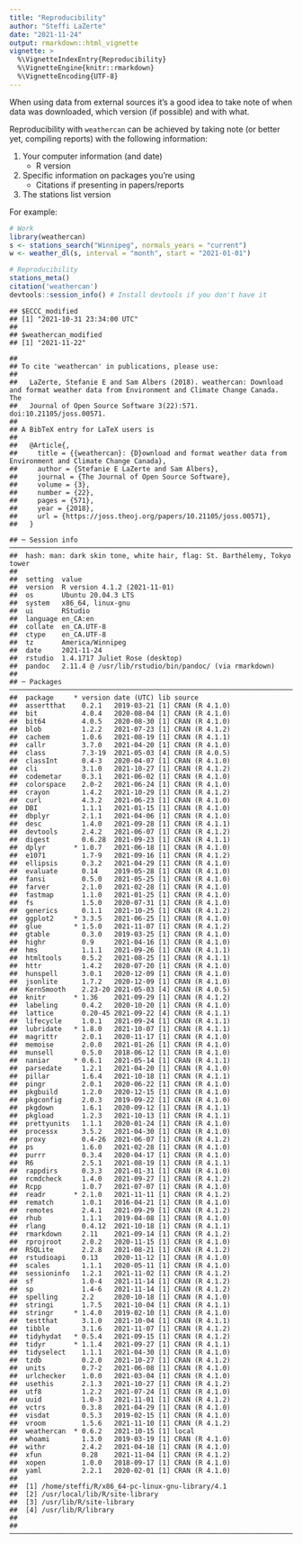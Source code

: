 ```yaml
---
title: "Reproducibility"
author: "Steffi LaZerte"
date: "2021-11-24"
output: rmarkdown::html_vignette
vignette: >
  %\VignetteIndexEntry{Reproducibility}
  %\VignetteEngine{knitr::rmarkdown}
  %\VignetteEncoding{UTF-8}
---
```




When using data from external sources it's a good idea to take note of when data
was downloaded, which version (if possible) and with what. 

Reproducibility with `weathercan` can be achieved by taking note (or better yet, 
compiling reports) with the following information:

1. Your computer information (and date)
    - R version
2. Specific information on packages you're using
    - Citations if presenting in papers/reports
3. The stations list version

For example:


```r
# Work
library(weathercan)
s <- stations_search("Winnipeg", normals_years = "current")
w <- weather_dl(s, interval = "month", start = "2021-01-01")

# Reproducibility
stations_meta()
citation('weathercan')
devtools::session_info() # Install devtools if you don't have it
```



```
## $ECCC_modified
## [1] "2021-10-31 23:34:00 UTC"
## 
## $weathercan_modified
## [1] "2021-11-22"
```

```
## 
## To cite 'weathercan' in publications, please use:
## 
##   LaZerte, Stefanie E and Sam Albers (2018). weathercan: Download and format weather data from Environment and Climate Change Canada. The
##   Journal of Open Source Software 3(22):571. doi:10.21105/joss.00571.
## 
## A BibTeX entry for LaTeX users is
## 
##   @Article{,
##     title = {{weathercan}: {D}ownload and format weather data from Environment and Climate Change Canada},
##     author = {Stefanie E LaZerte and Sam Albers},
##     journal = {The Journal of Open Source Software},
##     volume = {3},
##     number = {22},
##     pages = {571},
##     year = {2018},
##     url = {https://joss.theoj.org/papers/10.21105/joss.00571},
##   }
```

```
## ─ Session info  ──────────────────────────────────────────────────────────────────────────────────────────────────────────────────────────────────────────────
##  hash: man: dark skin tone, white hair, flag: St. Barthélemy, Tokyo tower
## 
##  setting  value
##  version  R version 4.1.2 (2021-11-01)
##  os       Ubuntu 20.04.3 LTS
##  system   x86_64, linux-gnu
##  ui       RStudio
##  language en_CA:en
##  collate  en_CA.UTF-8
##  ctype    en_CA.UTF-8
##  tz       America/Winnipeg
##  date     2021-11-24
##  rstudio  1.4.1717 Juliet Rose (desktop)
##  pandoc   2.11.4 @ /usr/lib/rstudio/bin/pandoc/ (via rmarkdown)
## 
## ─ Packages ───────────────────────────────────────────────────────────────────────────────────────────────────────────────────────────────────────────────────
##  package     * version date (UTC) lib source
##  assertthat    0.2.1   2019-03-21 [1] CRAN (R 4.1.0)
##  bit           4.0.4   2020-08-04 [1] CRAN (R 4.1.0)
##  bit64         4.0.5   2020-08-30 [1] CRAN (R 4.1.0)
##  blob          1.2.2   2021-07-23 [1] CRAN (R 4.1.2)
##  cachem        1.0.6   2021-08-19 [1] CRAN (R 4.1.1)
##  callr         3.7.0   2021-04-20 [1] CRAN (R 4.1.0)
##  class         7.3-19  2021-05-03 [4] CRAN (R 4.0.5)
##  classInt      0.4-3   2020-04-07 [1] CRAN (R 4.1.0)
##  cli           3.1.0   2021-10-27 [1] CRAN (R 4.1.2)
##  codemetar     0.3.1   2021-06-02 [1] CRAN (R 4.1.0)
##  colorspace    2.0-2   2021-06-24 [1] CRAN (R 4.1.0)
##  crayon        1.4.2   2021-10-29 [1] CRAN (R 4.1.2)
##  curl          4.3.2   2021-06-23 [1] CRAN (R 4.1.0)
##  DBI           1.1.1   2021-01-15 [1] CRAN (R 4.1.0)
##  dbplyr        2.1.1   2021-04-06 [1] CRAN (R 4.1.0)
##  desc          1.4.0   2021-09-28 [1] CRAN (R 4.1.1)
##  devtools      2.4.2   2021-06-07 [1] CRAN (R 4.1.2)
##  digest        0.6.28  2021-09-23 [1] CRAN (R 4.1.1)
##  dplyr       * 1.0.7   2021-06-18 [1] CRAN (R 4.1.0)
##  e1071         1.7-9   2021-09-16 [1] CRAN (R 4.1.2)
##  ellipsis      0.3.2   2021-04-29 [1] CRAN (R 4.1.0)
##  evaluate      0.14    2019-05-28 [1] CRAN (R 4.1.0)
##  fansi         0.5.0   2021-05-25 [1] CRAN (R 4.1.0)
##  farver        2.1.0   2021-02-28 [1] CRAN (R 4.1.0)
##  fastmap       1.1.0   2021-01-25 [1] CRAN (R 4.1.0)
##  fs            1.5.0   2020-07-31 [1] CRAN (R 4.1.0)
##  generics      0.1.1   2021-10-25 [1] CRAN (R 4.1.2)
##  ggplot2     * 3.3.5   2021-06-25 [1] CRAN (R 4.1.0)
##  glue        * 1.5.0   2021-11-07 [1] CRAN (R 4.1.2)
##  gtable        0.3.0   2019-03-25 [1] CRAN (R 4.1.0)
##  highr         0.9     2021-04-16 [1] CRAN (R 4.1.0)
##  hms           1.1.1   2021-09-26 [1] CRAN (R 4.1.1)
##  htmltools     0.5.2   2021-08-25 [1] CRAN (R 4.1.1)
##  httr          1.4.2   2020-07-20 [1] CRAN (R 4.1.0)
##  hunspell      3.0.1   2020-12-09 [1] CRAN (R 4.1.0)
##  jsonlite      1.7.2   2020-12-09 [1] CRAN (R 4.1.0)
##  KernSmooth    2.23-20 2021-05-03 [4] CRAN (R 4.0.5)
##  knitr       * 1.36    2021-09-29 [1] CRAN (R 4.1.2)
##  labeling      0.4.2   2020-10-20 [1] CRAN (R 4.1.0)
##  lattice       0.20-45 2021-09-22 [4] CRAN (R 4.1.1)
##  lifecycle     1.0.1   2021-09-24 [1] CRAN (R 4.1.1)
##  lubridate   * 1.8.0   2021-10-07 [1] CRAN (R 4.1.1)
##  magrittr      2.0.1   2020-11-17 [1] CRAN (R 4.1.0)
##  memoise       2.0.0   2021-01-26 [1] CRAN (R 4.1.0)
##  munsell       0.5.0   2018-06-12 [1] CRAN (R 4.1.0)
##  naniar      * 0.6.1   2021-05-14 [1] CRAN (R 4.1.1)
##  parsedate     1.2.1   2021-04-20 [1] CRAN (R 4.1.0)
##  pillar        1.6.4   2021-10-18 [1] CRAN (R 4.1.1)
##  pingr         2.0.1   2020-06-22 [1] CRAN (R 4.1.0)
##  pkgbuild      1.2.0   2020-12-15 [1] CRAN (R 4.1.0)
##  pkgconfig     2.0.3   2019-09-22 [1] CRAN (R 4.1.0)
##  pkgdown       1.6.1   2020-09-12 [1] CRAN (R 4.1.1)
##  pkgload       1.2.3   2021-10-13 [1] CRAN (R 4.1.1)
##  prettyunits   1.1.1   2020-01-24 [1] CRAN (R 4.1.0)
##  processx      3.5.2   2021-04-30 [1] CRAN (R 4.1.0)
##  proxy         0.4-26  2021-06-07 [1] CRAN (R 4.1.2)
##  ps            1.6.0   2021-02-28 [1] CRAN (R 4.1.0)
##  purrr         0.3.4   2020-04-17 [1] CRAN (R 4.1.0)
##  R6            2.5.1   2021-08-19 [1] CRAN (R 4.1.1)
##  rappdirs      0.3.3   2021-01-31 [1] CRAN (R 4.1.0)
##  rcmdcheck     1.4.0   2021-09-27 [1] CRAN (R 4.1.2)
##  Rcpp          1.0.7   2021-07-07 [1] CRAN (R 4.1.0)
##  readr       * 2.1.0   2021-11-11 [1] CRAN (R 4.1.2)
##  rematch       1.0.1   2016-04-21 [1] CRAN (R 4.1.0)
##  remotes       2.4.1   2021-09-29 [1] CRAN (R 4.1.2)
##  rhub          1.1.1   2019-04-08 [1] CRAN (R 4.1.0)
##  rlang         0.4.12  2021-10-18 [1] CRAN (R 4.1.1)
##  rmarkdown     2.11    2021-09-14 [1] CRAN (R 4.1.2)
##  rprojroot     2.0.2   2020-11-15 [1] CRAN (R 4.1.0)
##  RSQLite       2.2.8   2021-08-21 [1] CRAN (R 4.1.2)
##  rstudioapi    0.13    2020-11-12 [1] CRAN (R 4.1.0)
##  scales        1.1.1   2020-05-11 [1] CRAN (R 4.1.0)
##  sessioninfo   1.2.1   2021-11-02 [1] CRAN (R 4.1.2)
##  sf            1.0-4   2021-11-14 [1] CRAN (R 4.1.2)
##  sp            1.4-6   2021-11-14 [1] CRAN (R 4.1.2)
##  spelling      2.2     2020-10-18 [1] CRAN (R 4.1.0)
##  stringi       1.7.5   2021-10-04 [1] CRAN (R 4.1.1)
##  stringr     * 1.4.0   2019-02-10 [1] CRAN (R 4.1.0)
##  testthat      3.1.0   2021-10-04 [1] CRAN (R 4.1.1)
##  tibble        3.1.6   2021-11-07 [1] CRAN (R 4.1.2)
##  tidyhydat   * 0.5.4   2021-09-15 [1] CRAN (R 4.1.2)
##  tidyr       * 1.1.4   2021-09-27 [1] CRAN (R 4.1.1)
##  tidyselect    1.1.1   2021-04-30 [1] CRAN (R 4.1.0)
##  tzdb          0.2.0   2021-10-27 [1] CRAN (R 4.1.2)
##  units         0.7-2   2021-06-08 [1] CRAN (R 4.1.0)
##  urlchecker    1.0.0   2021-03-04 [1] CRAN (R 4.1.0)
##  usethis       2.1.3   2021-10-27 [1] CRAN (R 4.1.2)
##  utf8          1.2.2   2021-07-24 [1] CRAN (R 4.1.0)
##  uuid          1.0-3   2021-11-01 [1] CRAN (R 4.1.2)
##  vctrs         0.3.8   2021-04-29 [1] CRAN (R 4.1.0)
##  visdat        0.5.3   2019-02-15 [1] CRAN (R 4.1.0)
##  vroom         1.5.6   2021-11-10 [1] CRAN (R 4.1.2)
##  weathercan  * 0.6.2   2021-10-15 [1] local
##  whoami        1.3.0   2019-03-19 [1] CRAN (R 4.1.0)
##  withr         2.4.2   2021-04-18 [1] CRAN (R 4.1.0)
##  xfun          0.28    2021-11-04 [1] CRAN (R 4.1.2)
##  xopen         1.0.0   2018-09-17 [1] CRAN (R 4.1.0)
##  yaml          2.2.1   2020-02-01 [1] CRAN (R 4.1.0)
## 
##  [1] /home/steffi/R/x86_64-pc-linux-gnu-library/4.1
##  [2] /usr/local/lib/R/site-library
##  [3] /usr/lib/R/site-library
##  [4] /usr/lib/R/library
## 
## ──────────────────────────────────────────────────────────────────────────────────────────────────────────────────────────────────────────────────────────────
```
